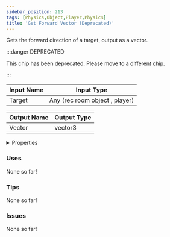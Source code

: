 ```yaml
---
sidebar_position: 213
tags: [Physics,Object,Player,Physics]
title: 'Get Forward Vector (Deprecated)'
---
```


Gets the forward direction of a target, output as a vector.

:::danger DEPRECATED

This chip has been deprecated. Please move to a different chip.

:::




<EsbSvg />

| Input Name | Input Type |
|-----------|-----------|
| Target | Any (rec room object , player) |

| Output Name | Output Type |
|-----------|-----------|
| Vector | vector3 |


<details>
  <summary>Properties</summary>
  <div>
    <div>
    <table>
      <thead>
        <tr>
          <th>Is beta required?</th>
          <th>❌</th>
        </tr>
        <tr>
          <th>Is this chip a trolling risk?</th>
          <th>❌</th>
        </tr>
        <tr>
          <th>Is this chip a role assignment risk?</th>
          <th>❌</th>
        </tr>
        <tr>
          <th>Chip UUID</th>
          <th>88f95338-d1a6-4fad-8424-d714d651f6ac</th>
        </tr>
      </thead>
    </table>
    </div>
  </div>
</details>

### Uses

None so far!

### Tips

None so far!

### Issues

None so far!